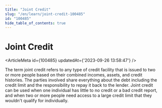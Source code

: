 ```yaml
---
title: "Joint Credit"
slug: "/en/learn/joint-credit-100485"
id: "100485"
hide_table_of_contents: true
---
```



# Joint Credit

<ArticleMeta id={100485} updatedAt={'2023-09-26 13:58:47'} />
<div className='border-solid border-b border-t-0 my-4 border-[var(--ifm-color-gray-300)]' />

The term joint credit refers to any type of credit facility that is issued to two or more people based on their combined incomes, assets, and credit histories. The parties involved share everything about the debt including the credit limit and the responsibility to repay it back to the lender. Joint credit can be used when one individual has little to no credit or a bad credit report, and when two or more people need access to a large credit limit that they wouldn't qualify for individually.
